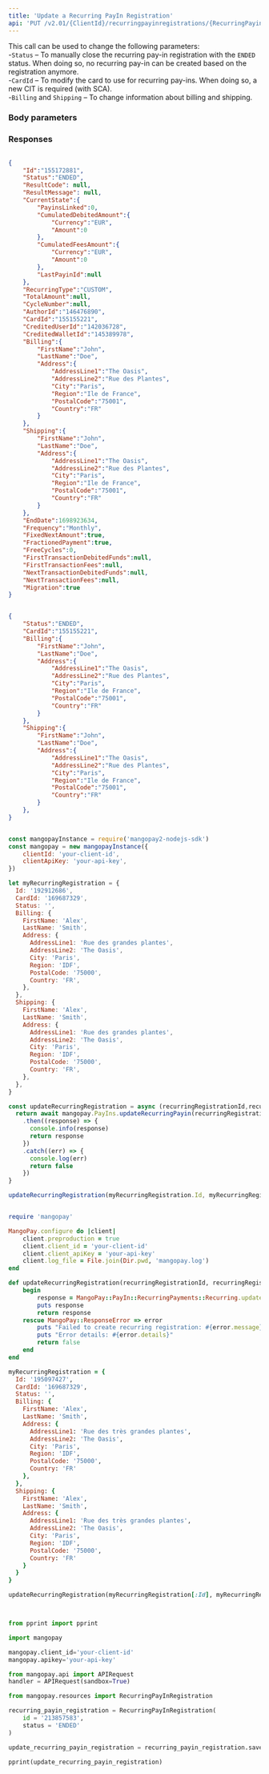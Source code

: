 ---
title: 'Update a Recurring PayIn Registration'  
api: 'PUT /v2.01/{ClientId}/recurringpayinregistrations/{RecurringPayinRegistrationId}'  
---

  

This call can be used to change the following parameters:  
-`Status` – To manually close the recurring pay-in registration with the `ENDED` status. When doing so, no recurring pay-in can be created based on the registration anymore.  
-`CardId` – To modify the card to use for recurring pay-ins. When doing so, a new CIT is required (with SCA).  
-`Billing` and `Shipping` – To change information about billing and shipping.  

### Body parameters  

<CardId />  

<Status3 />  

<Shipping2 />  

<Billing2 />  

### Responses  

<AccordionGroup><Accordion title="200 ">  

<IdResponse />  

<Status8Response />  

<ResultCodeResponse />  

<ResultMessageResponse />  

<CurrentStateResponse />  

<RecurringTypeResponse />  

<TotalAmountResponse />  

<CycleNumberResponse />  

<AuthorIdResponse />  

<CardId1Response />  

<CreditedUserIdResponse />  

<CreditedWalletIdResponse />  

<Billing1Response />  

<Shipping2Response />  

<EndDateResponse />  

<FrequencyResponse />  

<FixedNextAmountResponse />  

<FractionedPaymentResponse />  

<FreeCyclesResponse />  

<FirstTransactionDebitedFundsResponse />  

<FirstTransactionFeesResponse />  

<NextTransactionDebitedFundsResponse />  

<NextTransactionFeesResponse />  

<MigrationResponse /></Accordion></AccordionGroup>  

<ResponseExample>  

```json 200   

{
    "Id":"155172881",
    "Status":"ENDED",
    "ResultCode": null,
    "ResultMessage": null,
    "CurrentState":{
        "PayinsLinked":0,
        "CumulatedDebitedAmount":{
            "Currency":"EUR",
            "Amount":0
        },
        "CumulatedFeesAmount":{
            "Currency":"EUR",
            "Amount":0
        },
        "LastPayinId":null
    },
    "RecurringType":"CUSTOM",
    "TotalAmount":null,
    "CycleNumber":null,
    "AuthorId":"146476890",
    "CardId":"155155221",
    "CreditedUserId":"142036728",
    "CreditedWalletId":"145389978",
    "Billing":{
        "FirstName":"John",
        "LastName":"Doe",
        "Address":{
            "AddressLine1":"The Oasis",
            "AddressLine2":"Rue des Plantes",
            "City":"Paris",
            "Region":"Ile de France",
            "PostalCode":"75001",
            "Country":"FR"
        }
    },
    "Shipping":{
        "FirstName":"John",
        "LastName":"Doe",
        "Address":{
            "AddressLine1":"The Oasis",
            "AddressLine2":"Rue des Plantes",
            "City":"Paris",
            "Region":"Ile de France",
            "PostalCode":"75001",
            "Country":"FR"
        }
    },
    "EndDate":1698923634,
    "Frequency":"Monthly",
    "FixedNextAmount":true,
    "FractionedPayment":true,
    "FreeCycles":0,
    "FirstTransactionDebitedFunds":null,
    "FirstTransactionFees":null,
    "NextTransactionDebitedFunds":null,
    "NextTransactionFees":null,
    "Migration":true
}  

 ```  

</ResponseExample>  

<RequestExample>  
  
```json REST  

{
    "Status":"ENDED",
    "CardId":"155155221",
    "Billing":{
        "FirstName":"John",
        "LastName":"Doe",
        "Address":{
            "AddressLine1":"The Oasis",
            "AddressLine2":"Rue des Plantes",
            "City":"Paris",
            "Region":"Ile de France",
            "PostalCode":"75001",
            "Country":"FR"
        }
    },
    "Shipping":{
        "FirstName":"John",
        "LastName":"Doe",
        "Address":{
            "AddressLine1":"The Oasis",
            "AddressLine2":"Rue des Plantes",
            "City":"Paris",
            "Region":"Ile de France",
            "PostalCode":"75001",
            "Country":"FR"
        }
    },
}  
```  

  
```javascript NodeJS  

const mangopayInstance = require('mangopay2-nodejs-sdk')
const mangopay = new mangopayInstance({
    clientId: 'your-client-id',
    clientApiKey: 'your-api-key',
})

let myRecurringRegistration = {
  Id: '192912686',
  CardId: '169687329',
  Status: '',
  Billing: {
    FirstName: 'Alex',
    LastName: 'Smith',
    Address: {
      AddressLine1: 'Rue des grandes plantes',
      AddressLine2: 'The Oasis',
      City: 'Paris',
      Region: 'IDF',
      PostalCode: '75000',
      Country: 'FR',
    },
  },
  Shipping: {
    FirstName: 'Alex',
    LastName: 'Smith',
    Address: {
      AddressLine1: 'Rue des grandes plantes',
      AddressLine2: 'The Oasis',
      City: 'Paris',
      Region: 'IDF',
      PostalCode: '75000',
      Country: 'FR',
    },
  },
}

const updateRecurringRegistration = async (recurringRegistrationId,recurringRegistration) => {
  return await mangopay.PayIns.updateRecurringPayin(recurringRegistrationId, recurringRegistration)
    .then((response) => {
      console.info(response)
      return response
    })
    .catch((err) => {
      console.log(err)
      return false
    })
}

updateRecurringRegistration(myRecurringRegistration.Id, myRecurringRegistration)  
```  

  
```ruby Ruby  

require 'mangopay'

MangoPay.configure do |client|
    client.preproduction = true
    client.client_id = 'your-client-id'
    client.client_apiKey = 'your-api-key'
    client.log_file = File.join(Dir.pwd, 'mangopay.log')
end

def updateRecurringRegistration(recurringRegistrationId, recurringRegistrationObject)
    begin
        response = MangoPay::PayIn::RecurringPayments::Recurring.update(recurringRegistrationId, recurringRegistrationObject)
        puts response
        return response
    rescue MangoPay::ResponseError => error
        puts "Failed to create recurring registration: #{error.message}"
        puts "Error details: #{error.details}"
        return false
    end
end

myRecurringRegistration = {
  Id: '195097427',
  CardId: '169687329',
  Status: '',
  Billing: {
    FirstName: 'Alex',
    LastName: 'Smith',
    Address: {
      AddressLine1: 'Rue des très grandes plantes',
      AddressLine2: 'The Oasis',
      City: 'Paris',
      Region: 'IDF',
      PostalCode: '75000',
      Country: 'FR'
    },
  },
  Shipping: {
    FirstName: 'Alex',
    LastName: 'Smith',
    Address: {
      AddressLine1: 'Rue des très grandes plantes',
      AddressLine2: 'The Oasis',
      City: 'Paris',
      Region: 'IDF',
      PostalCode: '75000',
      Country: 'FR'
    }
  }
}

updateRecurringRegistration(myRecurringRegistration[:Id], myRecurringRegistration)  
```  

  
```python Python  


from pprint import pprint

import mangopay

mangopay.client_id='your-client-id'
mangopay.apikey='your-api-key'

from mangopay.api import APIRequest
handler = APIRequest(sandbox=True)

from mangopay.resources import RecurringPayInRegistration

recurring_payin_registration = RecurringPayInRegistration(
    id = '213857583',
    status = 'ENDED'
)

update_recurring_payin_registration = recurring_payin_registration.save()

pprint(update_recurring_payin_registration)
  
```  

  
</RequestExample>